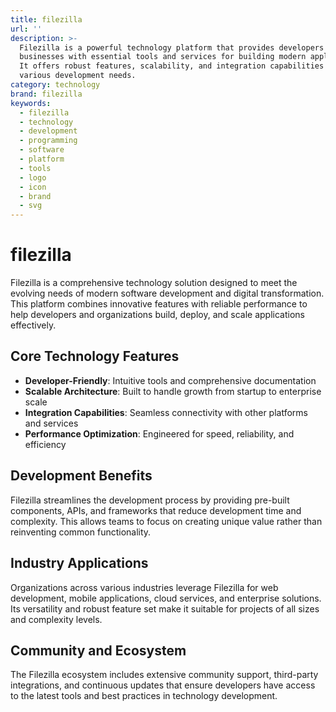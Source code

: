 ```yaml
---
title: filezilla
url: ''
description: >-
  Filezilla is a powerful technology platform that provides developers and
  businesses with essential tools and services for building modern applications.
  It offers robust features, scalability, and integration capabilities for
  various development needs.
category: technology
brand: filezilla
keywords:
  - filezilla
  - technology
  - development
  - programming
  - software
  - platform
  - tools
  - logo
  - icon
  - brand
  - svg
---
```


# filezilla

Filezilla is a comprehensive technology solution designed to meet the evolving needs of modern software development and digital transformation. This platform combines innovative features with reliable performance to help developers and organizations build, deploy, and scale applications effectively.

## Core Technology Features

- **Developer-Friendly**: Intuitive tools and comprehensive documentation
- **Scalable Architecture**: Built to handle growth from startup to enterprise scale
- **Integration Capabilities**: Seamless connectivity with other platforms and services
- **Performance Optimization**: Engineered for speed, reliability, and efficiency

## Development Benefits

Filezilla streamlines the development process by providing pre-built components, APIs, and frameworks that reduce development time and complexity. This allows teams to focus on creating unique value rather than reinventing common functionality.

## Industry Applications

Organizations across various industries leverage Filezilla for web development, mobile applications, cloud services, and enterprise solutions. Its versatility and robust feature set make it suitable for projects of all sizes and complexity levels.

## Community and Ecosystem

The Filezilla ecosystem includes extensive community support, third-party integrations, and continuous updates that ensure developers have access to the latest tools and best practices in technology development.
